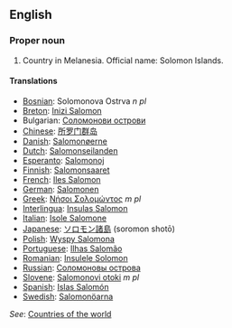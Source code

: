 ==English==

===Proper noun===

# Country in Melanesia. Official name: Solomon Islands.

====Translations====
*[[Bosnian]]: Solomonova Ostrva ''n pl''
*[[Breton]]: [[Inizi Salomon]]
*Bulgarian: [[Соломонови острови]]
*[[Chinese]]: [[所罗门群岛]]
*[[Danish]]: [[Salomonøerne]]
*[[Dutch]]: [[Salomonseilanden]]
*[[Esperanto]]: [[Salomonoj]]
*[[Finnish]]: [[Salomonsaaret]]
*[[French]]: [[Iles Salomon]]
*[[German]]: [[Salomonen]]
*[[Greek]]: [[Νήσοι Σολομώντος]] ''m pl''
*[[Interlingua]]: [[Insulas Salomon]]
*[[Italian]]: [[Isole Salomone]]
*[[Japanese]]: [[ソロモン諸島]] (soromon shotō)
*[[Polish]]: [[Wyspy Salomona]]
*[[Portuguese]]: [[Ilhas Salomão]]
*[[Romanian]]: [[Insulele Solomon]]
*[[Russian]]: [[Соломоновы острова]]
*[[Slovene]]: [[Salomonovi otoki]] ''m pl''
*[[Spanish]]: [[Islas Salomón]]
*[[Swedish]]: [[Salomonöarna]]

''See'': [[Countries of the world]]